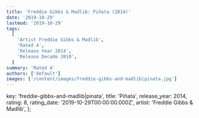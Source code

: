 ```yaml
---
title: 'Freddie Gibbs & Madlib: Piñata (2014)'
date: '2019-10-29'
lastmod: '2019-10-29'
tags:
  [
    'Artist Freddie Gibbs & Madlib',
    'Rated 4',
    'Release Year 2014',
    'Release Decade 2010',
  ]
summary: 'Rated 4'
authors: ['default']
images: ['/content/images/freddie-gibbs-and-madlib|pinata.jpg']
---
```


  key: 'freddie-gibbs-and-madlib|pinata',
  title: 'Piñata',
  release_year: 2014,
  rating: 8,
  rating_date: '2019-10-29T00:00:00.000Z',
  artist: 'Freddie Gibbs & Madlib',
};

<MusicRating data={data} />

